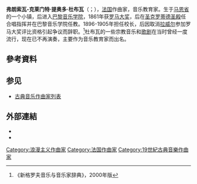 {{Infobox classical
| 中文名       = 提奥多·杜布瓦
| 画像         = Theodore Dubois.jpg
| 附注         =
| 原文名       = François-Clément Théodore Dubois 
| 国别         = 法国
| 出生日期     = {{birth date|1837|8|24}}
| 出生地       = 马恩省侯斯奈
| 逝世日期     = {{death date and age|1924|6|11|1837|8|24}}
| 逝世地       = 巴黎
| 所属时期     = 浪漫主义
| 所属乐派     =
| 擅长作品类型 = 合唱，管弦乐
| 代表作       = 清唱剧《耶稣的临终七言》，三部交响曲
| 师从         = [[昂布鲁瓦·托马|昂布鲁瓦·托马]]
| 学生         = [[慕葵|慕葵]]、[[弗洛朗·施米特|弗洛朗·施米特]]、[[保罗·杜卡斯|杜卡斯]]
| 官方网站     =
}}

'''弗朗索瓦-克莱门特·提奥多·杜布瓦'''（{{lang-fr|François-Clément Théodore Dubois}}；{{bd|1837年|8月24日|1924年|6月11日}}），[[法国|法国]]作曲家，音乐教育家。生于[[马恩省|马恩省]]的一个小镇，后进入[[巴黎音乐学院|巴黎音乐学院]]，1861年获[[罗马大奖|罗马大奖]]，后在[[圣克罗蒂德圣殿_(巴黎)|圣克罗蒂德圣殿]]任合唱指挥并在巴黎音乐学院任教。1896-1905年担任校长，后因取消[[拉威尔|拉威尔]]参加罗马大奖评比资格引起争议而辞职。<ref>《新格罗夫音乐与音乐家辞典》，2000年版</ref>杜布瓦的一些宗教音乐和[[歌剧|歌剧]]在当时曾经一度流行，现在已不再演奏，主要作为音乐教育家而出名。

== 參考資料 ==
<references/>

== 参见 ==
* [[古典音乐作曲家列表|古典音乐作曲家列表]]

== 外部連結 ==
* {{IMSLP|id=Dubois%2C_Th%C3%A9odore}}
* {{ChoralWiki}}

{{Authority control}}

{{DEFAULTSORT:Dubois, Theodore}}
[[Category:浪漫主义作曲家|Category:浪漫主义作曲家]]
[[Category:法国作曲家|Category:法国作曲家]]
[[Category:19世紀古典音樂作曲家|Category:19世紀古典音樂作曲家]]